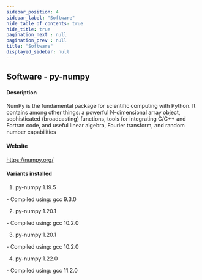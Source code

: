 ```yaml
---
sidebar_position: 4
sidebar_label: "Software"
hide_table_of_contents: true
hide_title: true
pagination_next : null
pagination_prev : null
title: "Software"
displayed_sidebar: null
---
```


## Software - py-numpy


#### Description
NumPy is the fundamental package for scientific computing with Python. It contains among other things: a powerful N-dimensional array object, sophisticated (broadcasting) functions, tools for integrating C/C++ and Fortran code, and useful linear algebra, Fourier transform, and random number capabilities

#### Website
https://numpy.org/

#### Variants installed
1. py-numpy 1.19.5
<div class="ul-circle">
    - Compiled using: gcc 9.3.0
</div>

2. py-numpy 1.20.1
<div class="ul-circle">
    - Compiled using: gcc 10.2.0
</div>

3. py-numpy 1.20.1
<div class="ul-circle">
    - Compiled using: gcc 10.2.0
</div>

4. py-numpy 1.22.0
<div class="ul-circle">
    - Compiled using: gcc 11.2.0
</div>

